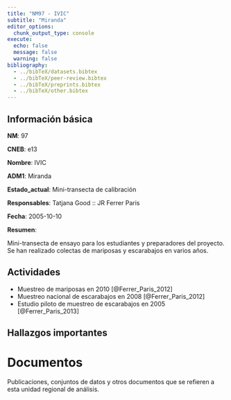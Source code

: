 ```yaml
---
title: "NM97 - IVIC"
subtitle: "Miranda"
editor_options: 
  chunk_output_type: console
execute:
  echo: false 
  message: false
  warning: false
bibliography: 
  - ../bibTeX/datasets.bibtex
  - ../bibTeX/peer-review.bibtex
  - ../bibTeX/preprints.bibtex
  - ../bibTeX/other.bibtex
---
```


## Información básica

**NM**: 97

**CNEB**: e13

**Nombre**: IVIC

**ADM1**: Miranda

**Estado_actual**: Mini-transecta de calibración

**Responsables**: Tatjana Good :: JR Ferrer Paris

**Fecha**: 2005-10-10

**Resumen**: <p>Mini-transecta de ensayo para los estudiantes y preparadores del proyecto. Se han realizado colectas de mariposas y escarabajos en varios a&ntilde;os.</p>


## Actividades

- Muestreo de mariposas en 2010 [@Ferrer_Paris_2012]
- Muestreo nacional de escarabajos en 2008 [@Ferrer_Paris_2012]
- Estudio piloto de muestreo de escarabajos en 2005 [@Ferrer_Paris_2013]


## Hallazgos importantes


# Documentos

Publicaciones, conjuntos de datos y otros documentos que se refieren a esta unidad regional de análisis.

::: {#refs}
:::

